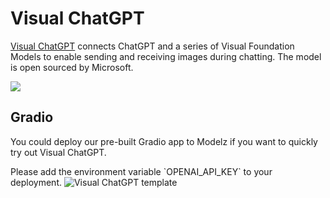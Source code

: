 # Visual ChatGPT

[Visual ChatGPT](https://github.com/microsoft/visual-chatgpt) connects ChatGPT and a series of Visual Foundation Models to enable sending and receiving images during chatting. The model is open sourced by Microsoft.

![](./images/vc-demo.gif)

## Gradio

You could deploy our pre-built Gradio app to Modelz if you want to quickly try out Visual ChatGPT.


<Callout emoji="🚀">
Please add the environment variable `OPENAI_API_KEY` to your deployment.
</Callout>


<Image src={detail} alt="Visual ChatGPT template" width={500} height={1000} />
